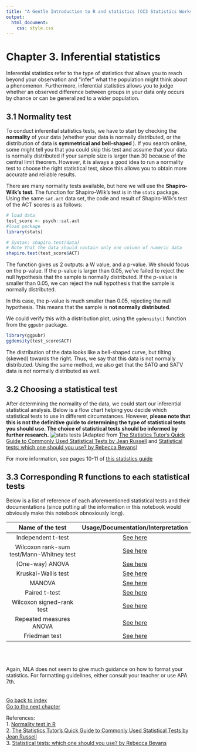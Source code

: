 ```yaml
---
title: "A Gentle Introduction to R and statistics (CC3 Statistics Workshop)"
output:
  html_document:
    css: style.css
---
```


# Chapter 3. Inferential statistics

Inferential statistics refer to the type of statistics that allows you to reach beyond your observation and "infer" what the population might think about a phenomenon. Furthermore, inferential statistics allows you to judge whether an observed difference between groups in your data only occurs by chance or can be generalized to a wider population. 

## 3.1 Normality test

To conduct inferential statistics tests, we have to start by checking the <strong>normality</strong> of your data (whether your data is normally distributed, or the distribution of data is <strong> symmetrical and bell-shaped </strong>). If you search online, some might tell you that you could skip this test and assume that your data is normally distributed if your sample size is larger than 30 because of the central limit theorem. However, it is always a good idea to run a normality test to choose the right statistical test, since this allows you to obtain more accurate and reliable results. 

There are many normality tests available, but here we will use the <strong>Shapiro-Wilk's test</strong>. The function for Shapiro-Wilk's test is in the `stats` package. Using the same `sat.act` data set, the code and result of Shapiro-Wilk's test of the ACT scores is as follows: 

``` r
# load data
test_score <- psych::sat.act
#load package
library(stats) 

# Syntax: shapiro.test(data)  
# Note that the data should contain only one column of numeric data
shapiro.test(test_score$ACT)
```

The function gives us 2 outputs: a W value, and a p-value. We should focus on the p-value. If the p-value is larger than 0.05, we've failed to reject the null hypothesis that the sample is normally distributed. If the p-value is smaller than 0.05, we can reject the null hypothesis that the sample is normally distributed. 

In this case, the p-value is much smaller than 0.05, rejecting the null hypothesis. This means that the sample is <strong>not normally distributed</strong>. 

We could verify this with a distribution plot, using the `ggdensity()` function from the `ggpubr` package. 
``` r
library(ggpubr)
ggdensity(test_score$ACT)
```

The distribution of the data looks like a bell-shaped curve, but tilting (skewed) towards the right. Thus, we say that this data is not normally distributed. Using the same method, we also get that the SATQ and SATV data is not normally distributed as well. 

## 3.2 Choosing a statistical test

After determining the normality of the data, we could start our inferential statistical analysis. Below is a flow chart helping you decide which statistical tests to use in different circumstances. However, <strong> please note that this is not the definitive guide to determining the type of statistical tests you should use. The choice of statistical tests should be informed by further research.</strong>
![stats tests](stats_tests.png)
(Adapted from [The Statistics Tutor’s Quick Guide to Commonly Used Statistical Tests by Jean Russell](https://www.statstutor.ac.uk/resources/uploaded/tutorsquickguidetostatistics.pdf) and [Statistical tests: which one should you use? by Rebecca Bevans](https://www.scribbr.com/statistics/statistical-tests/))

For more information, see pages 10-11 of [this statistics guide](https://www.statstutor.ac.uk/resources/uploaded/tutorsquickguidetostatistics.pdf)

## 3.3 Corresponding R functions to each statistical tests
Below is a list of reference of each aforementioned statistical tests and their documentations (since putting all the information in this notebook would obviously make this notebook obnoxiously long).

| Name of the test |  Usage/Documentation/Interpretation  |
|:---------------------:|:---------------------:|
| Independent t-test| [See here](http://www.sthda.com/english/wiki/unpaired-two-samples-t-test-in-r)|
| Wilcoxon rank-sum test/Mann-Whitney test| [See here](http://www.sthda.com/english/wiki/unpaired-two-samples-wilcoxon-test-in-r)|
| (One-way) ANOVA | [See here](http://www.sthda.com/english/wiki/one-way-anova-test-in-r)|
| Kruskal-Wallis test| [See here](http://www.sthda.com/english/wiki/kruskal-wallis-test-in-r)|
| MANOVA | [See here](http://www.sthda.com/english/wiki/manova-test-in-r-multivariate-analysis-of-variance)| | ANOSIM| [See here](https://www.rdocumentation.org/packages/vegan/versions/2.3-5/topics/anosim)| 
| Paired t-test| [See here](http://www.sthda.com/english/wiki/paired-samples-t-test-in-r) | 
| Wilcoxon signed-rank test| [See here](http://www.sthda.com/english/wiki/paired-samples-wilcoxon-test-in-r)| 
| Repeated measures ANOVA| [See here](https://www.datanovia.com/en/lessons/repeated-measures-anova-in-r/)| 
| Friedman test| [See here](https://www.datanovia.com/en/lessons/friedman-test-in-r/) | 
<br><br><br>
Again, MLA does not seem to give much guidance on how to format your statistics. For formatting guidelines, either consult your teacher or use APA 7th. 
<br><br><br>
[Go back to index](https://ludougan123234.github.io/Index.html) <br>
[Go to the next chapter](https://ludougan123234.github.io/Chapter_4.html)

References: <br>
1. [Normality test in R](http://www.sthda.com/english/wiki/normality-test-in-r) <br>
2. [The Statistics Tutor’s Quick Guide to Commonly Used Statistical Tests by Jean Russell](https://www.statstutor.ac.uk/resources/uploaded/tutorsquickguidetostatistics.pdf)<br>
3. [Statistical tests: which one should you use? by Rebecca Bevans](https://www.scribbr.com/statistics/statistical-tests/)<br>